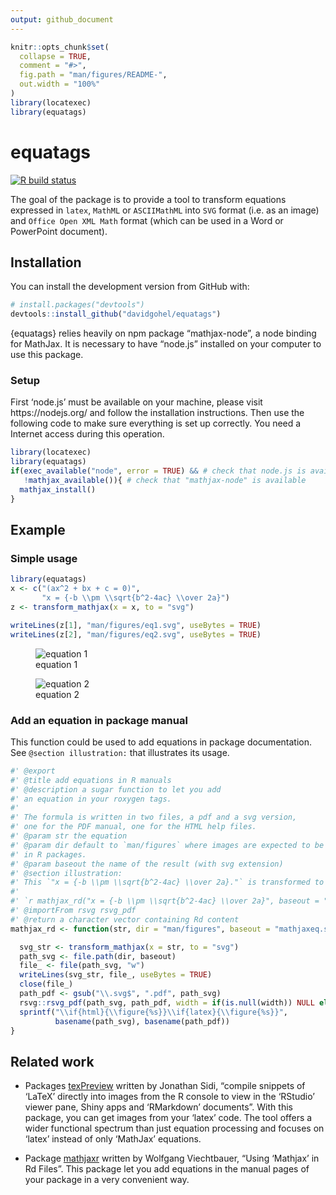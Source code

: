 ```yaml
---
output: github_document
---
```


<!-- README.md is generated from README.Rmd. Please edit that file -->

```r
knitr::opts_chunk$set(
  collapse = TRUE,
  comment = "#>",
  fig.path = "man/figures/README-",
  out.width = "100%"
)
library(locatexec)
library(equatags)
```

# equatags

<!-- badges: start -->
[![R build status](https://github.com/davidgohel/equatags/workflows/R-CMD-check/badge.svg)](https://github.com/davidgohel/equatags/actions)
<!-- badges: end -->

The goal of the package is to provide a tool to transform equations expressed in
`latex`, `MathML` or `ASCIIMathML` into `SVG` format (i.e. as an image) and
`Office Open XML Math` format (which can be used in a Word or PowerPoint
document). 


## Installation

You can install the development version from GitHub with:

``` r
# install.packages("devtools")
devtools::install_github("davidgohel/equatags")
```

{equatags} relies heavily on npm package "mathjax-node", a node binding for MathJax. 
It is necessary to have "node.js" installed on your computer to use this package.

### Setup

First 'node.js' must be available on your machine, please visit https://nodejs.org/ and 
follow the installation instructions. Then use the following code to make sure 
everything is set up correctly. You need a Internet access during this operation.

```r
library(locatexec)
library(equatags)
if(exec_available("node", error = TRUE) && # check that node.js is available
   !mathjax_available()){ # check that "mathjax-node" is available
  mathjax_install()
}
```

## Example

### Simple usage 

```r
library(equatags)
x <- c("(ax^2 + bx + c = 0)",
       "x = {-b \\pm \\sqrt{b^2-4ac} \\over 2a}")
z <- transform_mathjax(x = x, to = "svg")

writeLines(z[1], "man/figures/eq1.svg", useBytes = TRUE)
writeLines(z[2], "man/figures/eq2.svg", useBytes = TRUE)
```

![equation 1](man/figures/eq1.svg)

![equation 2](man/figures/eq2.svg)

### Add an equation in package manual

This function could be used to add equations in 
package documentation. See `@section illustration:` that 
illustrates its usage.

```r
#' @export
#' @title add equations in R manuals
#' @description a sugar function to let you add
#' an equation in your roxygen tags.
#'
#' The formula is written in two files, a pdf and a svg version,
#' one for the PDF manual, one for the HTML help files.
#' @param str the equation
#' @param dir default to `man/figures` where images are expected to be
#' in R packages.
#' @param baseout the name of the result (with svg extension)
#' @section illustration:
#' This `"x = {-b \\pm \\sqrt{b^2-4ac} \\over 2a}."` is transformed to this:
#'
#' `r mathjax_rd("x = {-b \\pm \\sqrt{b^2-4ac} \\over 2a}", baseout = "mathjax-example.svg")`
#' @importFrom rsvg rsvg_pdf
#' @return a character vector containing Rd content
mathjax_rd <- function(str, dir = "man/figures", baseout = "mathjaxeq.svg"){

  svg_str <- transform_mathjax(x = str, to = "svg")
  path_svg <- file.path(dir, baseout)
  file_ <- file(path_svg, "w")
  writeLines(svg_str, file_, useBytes = TRUE)
  close(file_)
  path_pdf <- gsub("\\.svg$", ".pdf", path_svg)
  rsvg::rsvg_pdf(path_svg, path_pdf, width = if(is.null(width)) NULL else width*72)
  sprintf("\\if{html}{\\figure{%s}}\\if{latex}{\\figure{%s}}",
          basename(path_svg), basename(path_pdf))
}
```



## Related work

* Packages [texPreview](https://CRAN.R-project.org/package=texPreview) written by 
Jonathan Sidi, "compile snippets of 'LaTeX' directly into 
images from the R console to view in the 'RStudio' viewer pane, Shiny apps 
and 'RMarkdown' documents". With this package, you can get images from 
your 'latex' code. The tool offers a wider functional spectrum than just 
equation processing and focuses on 'latex' instead of only 'MathJax' equations.

* Package [mathjaxr](https://cran.r-project.org/package=mathjaxr) written by 
Wolfgang Viechtbauer, "Using 'Mathjax' in Rd Files". This package let you 
add equations in the manual pages of your package in a very convenient way. 

